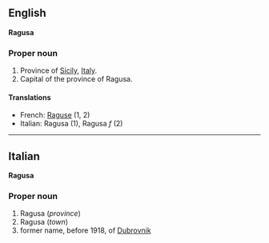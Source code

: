 ==English==
'''Ragusa'''

===Proper noun===

#Province of [[Sicily]], [[Italy]].
#Capital of the province of Ragusa.

====Translations====

*French: [[Raguse]] (1, 2)
*Italian: Ragusa (1), Ragusa ''f'' (2)

----

==Italian==
'''Ragusa'''

===Proper noun===

#Ragusa (''province'')
#Ragusa (''town'')
#former name, before 1918, of [[Dubrovnik]]
